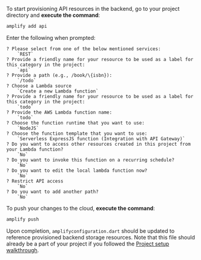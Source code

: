 To start provisioning API resources in the backend, go to your project directory and **execute the command**:

```bash
amplify add api
```

Enter the following when prompted:

```console
? Please select from one of the below mentioned services:
    `REST`
? Provide a friendly name for your resource to be used as a label for this category in the project:
    `api`
? Provide a path (e.g., /book/\{isbn}):
    `/todo`
? Choose a Lambda source
    `Create a new Lambda function`
? Provide a friendly name for your resource to be used as a label for this category in the project:
    `todo`
? Provide the AWS Lambda function name:
    `todo`
? Choose the function runtime that you want to use:
    `NodeJS`
? Choose the function template that you want to use:
    `Serverless ExpressJS function (Integration with API Gateway)`
? Do you want to access other resources created in this project from your Lambda function?
    `No`
? Do you want to invoke this function on a recurring schedule?
    `No`
? Do you want to edit the local lambda function now?
    `No`
? Restrict API access
    `No`
? Do you want to add another path?
    `No`
```

To push your changes to the cloud, **execute the command**:

```bash
amplify push
```

Upon completion, `amplifyconfiguration.dart` should be updated to reference provisioned backend storage resources. Note that this file should already be a part of your project if you followed the [Project setup walkthrough](/lib-v1/project-setup/create-application).
